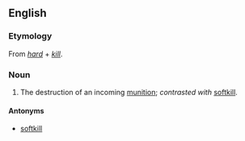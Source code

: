 ==English==
{{rfv}}

===Etymology===
From ''[[hard]]'' + ''[[kill]]''.

===Noun===
{{en-noun}}

# {{military}} The destruction of an incoming [[munition]]; ''contrasted with'' [[softkill]].

====Antonyms====
*[[softkill]]